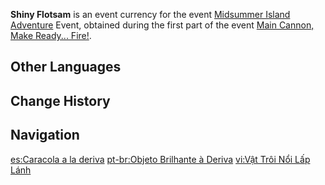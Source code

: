 {{Item Infobox
|id           = 000124
|image        = Item Shiny Flotsam.png
|type         = Event Items
|group        = Event Currencies
|rarity       = 4
|description  = Shells brought in by the tide that shine gorgeously, filled with the breath of the sea.<br />Can be exchanged for precious treasures during the "[[Midsummer Island Adventure]]" event.
|source1      = [[Midsummer Island Adventure]] Part I: [[Main Cannon, Make Ready... Fire!]]
|event        = Midsummer Island Adventure
|eventNote    = Part I: [[Main Cannon, Make Ready... Fire!]]
}}
'''Shiny Flotsam''' is an event currency for the event [[Midsummer Island Adventure]] Event, obtained during the first part of the event [[Main Cannon, Make Ready... Fire!]].

==Other Languages==
{{Other Languages
|en      = Shiny Flotsam
|zhs     = 亮闪闪的漂流物
|zhs_rm  = Liàngshǎnshǎn de Piāoliú Wù
|zht     = 亮閃閃的漂流物
|zht_rm  = Liàngshǎnshǎn de Piāoliú Wù
|zh_tl   = Shiny Floating Object
|ja      = キラキラ漂流物
|ja_rm   = Kirakira Hyouryuubutsu
|ja_tl   = Shiny Flotsam
|ko      = 반짝이는 표류물
|ko_rm   = 
|ko_tl   = 
|es      = Caracola a la deriva
|es_tl   = Drifting Seashell
|fr      = Coquillage brillant
|fr_tl   = Shiny Shellfish
|ru      = Блестящая ракушка
|ru_tl   = 
|th      = Shiny Flotsam
|vi      = Vật Trôi Nổi Lấp Lánh
|vi_tl   = 
|de      = Glitzermuschel
|de_tl   = Sparkly Shell
|id      = Benda Terdampar yang Bersinar
|id_tl   = Shiny Stranded Object
|pt      = Objeto Brilhante à Deriva
|pt_tl   = Drifting Shiny Object
}}

==Change History==
{{Change History|1.6}}

==Navigation==
{{Currency Navbox|Event}}

[[es:Caracola a la deriva]]
[[pt-br:Objeto Brilhante à Deriva]]
[[vi:Vật Trôi Nổi Lấp Lánh]]